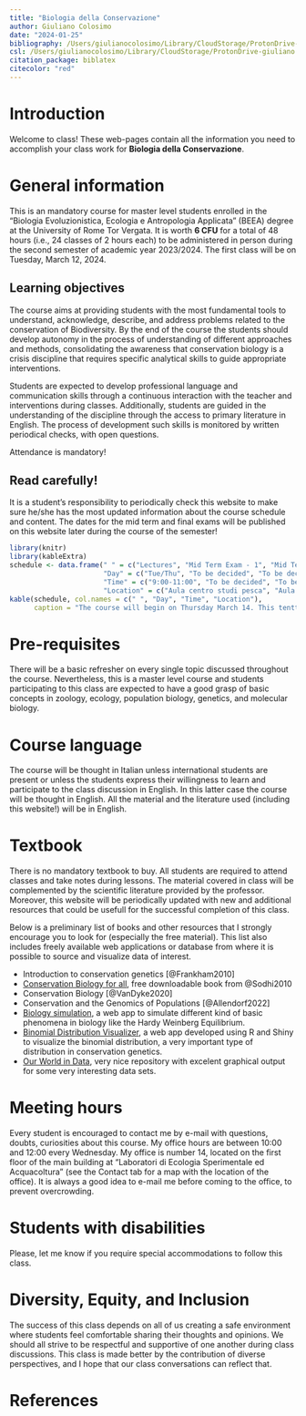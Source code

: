 ```yaml
---
title: "Biologia della Conservazione"
author: Giuliano Colosimo
date: "2024-01-25"
bibliography: /Users/giulianocolosimo/Library/CloudStorage/ProtonDrive-giuliano.colosimo@protonmail.com/manuscripts/literature/bibtex/comprehensive_database.bib
csl: /Users/giulianocolosimo/Library/CloudStorage/ProtonDrive-giuliano.colosimo@protonmail.com/manuscripts/literature/bibtex/apa_5th_edition.csl
citation_package: biblatex
citecolor: "red"
---
```


# Introduction

Welcome to class! These web-pages contain all the information you need to accomplish your class work for  **Biologia della Conservazione**.

# General information
This is an mandatory course for master level students enrolled in the "Biologia Evoluzionistica, Ecologia e Antropologia Applicata" (BEEA) degree at the University of Rome Tor Vergata. It is worth **6 CFU** for a total of 48 hours (i.e., 24 classes of 2 hours each) to be administered in person during the second semester of academic year 2023/2024. The first class will be on Tuesday, March 12, 2024.

## Learning objectives

The course aims at providing students with the most fundamental tools to understand, acknowledge, describe, and address problems related to the conservation of Biodiversity. By the end of the course the students should develop autonomy in the process of understanding of different approaches and methods, consolidating the awareness that conservation biology is a crisis discipline that requires specific analytical skills to guide appropriate interventions.

Students are expected to develop professional language and communication skills through a continuous interaction with the teacher and interventions during classes. Additionally, students are guided in the understanding of the discipline through the access to primary literature in English. The process of development such skills is monitored by written periodical checks, with open questions.


::: callout-note
Attendance is mandatory!
:::

::: callout-important
## Read carefully!

It is a student's responsibility to periodically check this website to make sure he/she has the most updated information about the course schedule and content. The dates for the mid term and final exams will be published on this website later during the course of the semester!
:::


```r
library(knitr)
library(kableExtra)
schedule <- data.frame(" " = c("Lectures", "Mid Term Exam - 1", "Mid Term Exam - 2", "Final exam"),
                       "Day" = c("Tue/Thu", "To be decided", "To be decided", "To be decided"),
                       "Time" = c("9:00-11:00", "To be decided", "To be decided", "To be decided"),
                       "Location" = c("Aula centro studi pesca", "Aula centro studi pesca","Aula centro studi pesca", "Aula centro studi pesca"))
kable(schedule, col.names = c(" ", "Day", "Time", "Location"),
      caption = "The course will begin on Thursday March 14. This tenttive schedule for mid-terms and final exams will be updated throughout the course.")
```

# Pre-requisites

There will be a basic refresher on every single topic discussed throughout the course. Nevertheless, this is a master level course and students participating to this class are expected to have a good grasp of basic concepts in zoology, ecology, population biology, genetics, and molecular biology.

# Course language

The course will be thought in Italian unless international students are present or unless the students express their willingness to learn and participate to the class discussion in English. In this latter case the course will be thought in English. All the material and the literature used (including this website!) will be in English.

# Textbook

There is no mandatory textbook to buy. All students are required to attend classes and take notes during lessons. The material covered in class will be complemented by the scientific literature provided by the professor. Moreover, this website will be periodically updated with new and additional resources that could be usefull for the successful completion of this class. 

Below is a preliminary list of books and other resources that I strongly encourage you to look for (especially the free material). This list also includes freely available web applications or database from where it is possible to source and visualize data of interest.

- Introduction to conservation genetics [@Frankham2010]
- [Conservation Biology for all](https://conbio.org/publications/free-textbook), free downloadable book from @Sodhi2010 
- Conservation Biology [@VanDyke2020]
- Conservation and the Genomics of Populations [@Allendorf2022]
- [Biology simulation](https://www.biologysimulations.com/population-genetics), a web app to simulate different kind of basic phenomena in biology like the Hardy Weinberg Equilibrium.
- [Binomial Distribution Visualizer](https://shiny.rit.albany.edu/stat/binomial/), a web app developed using R and Shiny to visualize the binomial distribution, a very important type of distribution in conservation genetics.
- [Our World in Data](https://ourworldindata.org), very nice repository with excelent graphical output for some very interesting data sets.


# Meeting hours

Every student is encouraged to contact me by e-mail with questions, doubts, curiosities about this course. My office hours are between 10:00 and 12:00 every Wednesday. My office is number 14, located on the first floor of the main building at "Laboratori di Ecologia Sperimentale ed Acquacoltura" (see the Contact tab for a map with the location of the office). It is always a good idea to e-mail me before coming to the office, to prevent overcrowding.

# Students with disabilities

Please, let me know if you require special accommodations to follow this class.

# Diversity, Equity, and Inclusion

The success of this class depends on all of us creating a safe environment where students feel comfortable sharing their thoughts and opinions. We should all strive to be respectful and supportive of one another during class discussions. This class is made better by the contribution of diverse perspectives, and I hope that our class conversations can reflect that.

# References